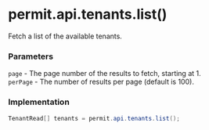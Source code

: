 # permit.api.tenants.list()

Fetch a list of the available tenants.

### Parameters

`page` - The page number of the results to fetch, starting at 1.<br/>
`perPage` - The number of results per page (default is 100).<br/>

### Implementation

```java
TenantRead[] tenants = permit.api.tenants.list();
```

